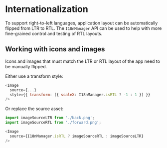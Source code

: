 
<Meta title="Guides|Internationalization" />

# Internationalization

To support right-to-left languages, application layout can be automatically
flipped from LTR to RTL. The `I18nManager` API can be used to help with more
fine-grained control and testing of RTL layouts.

## Working with icons and images

Icons and images that must match the LTR or RTL layout of the app need to be manually flipped.

Either use a transform style:

```js
<Image
  source={...}
  style={{ transform: [{ scaleX: I18nManager.isRTL ? -1 : 1 }] }}
/>
```

Or replace the source asset:

```js
import imageSourceLTR from './back.png';
import imageSourceRTL from './forward.png';

<Image
  source={I18nManager.isRTL ? imageSourceRTL : imageSourceLTR}
/>
```
